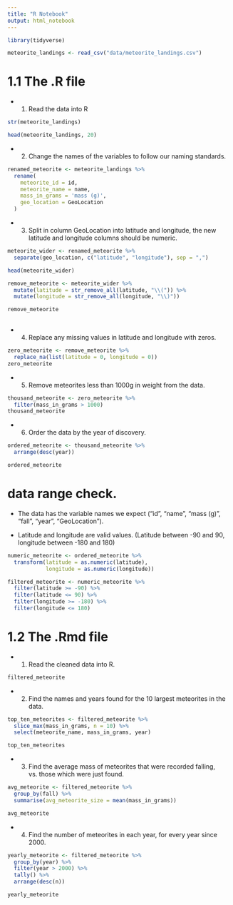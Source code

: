 ```yaml
---
title: "R Notebook"
output: html_notebook
---
```


```r
library(tidyverse)
```

```r
meteorite_landings <- read_csv("data/meteorite_landings.csv")
```

# 1.1 The .R file

* 1. Read the data into R

```r
str(meteorite_landings)
```

```r
head(meteorite_landings, 20)
```

* 2. Change the names of the variables to follow our naming standards.

```r
renamed_meteorite <- meteorite_landings %>%
  rename(
    meteorite_id = id,
    meteorite_name = name,
    mass_in_grams = 'mass (g)',
    geo_location = GeoLocation
  )
```

* 3. Split in column GeoLocation into latitude and longitude, the new latitude and longitude columns should be numeric.

```r
meteorite_wider <- renamed_meteorite %>%
  separate(geo_location, c("latitude", "longitude"), sep = ",")

head(meteorite_wider)
```

```r
remove_meteorite <- meteorite_wider %>%
  mutate(latitude = str_remove_all(latitude, "\\(")) %>%
  mutate(longitude = str_remove_all(longitude, "\\)"))

remove_meteorite
  
```


* 4. Replace any missing values in latitude and longitude with zeros.

```r
zero_meteorite <- remove_meteorite %>%
  replace_na(list(latitude = 0, longitude = 0))
zero_meteorite
```

* 5. Remove meteorites less than 1000g in weight from the data.

```r
thousand_meteorite <- zero_meteorite %>%
  filter(mass_in_grams > 1000)
thousand_meteorite
```

* 6. Order the data by the year of discovery.

```r
ordered_meteorite <- thousand_meteorite %>%
  arrange(desc(year))

ordered_meteorite
```

# data range check.

* The data has the variable names we expect (“id”, “name”, “mass (g)”, “fall”, “year”, “GeoLocation”).

* Latitude and longitude are valid values. (Latitude between -90 and 90, longitude between -180 and 180)

```r
numeric_meteorite <- ordered_meteorite %>%
  transform(latitude = as.numeric(latitude),
            longitude = as.numeric(longitude))
```

```r
filtered_meteorite <- numeric_meteorite %>%
  filter(latitude >= -90) %>%
  filter(latitude <= 90) %>%
  filter(longitude >= -180) %>%
  filter(longitude <= 180)
```

# 1.2 The .Rmd file 

* 1. Read the cleaned data into R.

```r
filtered_meteorite
```


* 2. Find the names and years found for the 10 largest meteorites in the data.

```r
top_ten_meteorites <- filtered_meteorite %>%
  slice_max(mass_in_grams, n = 10) %>%
  select(meteorite_name, mass_in_grams, year)

top_ten_meteorites
```


* 3. Find the average mass of meteorites that were recorded falling, vs. those which were just found.

```r
avg_meteorite <- filtered_meteorite %>%
  group_by(fall) %>%
  summarise(avg_meteorite_size = mean(mass_in_grams))

avg_meteorite
```


* 4. Find the number of meteorites in each year, for every year since 2000.

```r
yearly_meteorite <- filtered_meteorite %>%
  group_by(year) %>%
  filter(year > 2000) %>%
  tally() %>%
  arrange(desc(n))

yearly_meteorite

```



